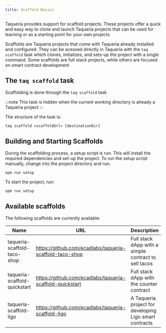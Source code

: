 ```yaml
---
title: Scaffold Basics
---
```


Taqueria provides support for scaffold projects. These projects offer a quick and easy way to clone and launch Taqueria projects that can be used for learning or as a starting point for your own projects

Scaffolds are Taqueria projects that come with Taqueria already installed and configured. They can be acessed directly in Taqueria with the `taq scaffold` task which clones, initializes, and sets-up the project with a single command. Some scaffolds are full stack projects, while others are focused on smart contract development

## The `taq scaffold` task

Scaffolding is done through the `taq scaffold` task 

:::note
This task is hidden when the current working directory is already a Taqueria project
:::

The structure of the task is:

```shell
taq scaffold <scaffoldUrl> [destinationDir]
```

## Building and Starting Scaffolds

During the scaffolding process, a setup script is run. This will install the required dependencies and set-up the project. To run the setup script manually, change into the project directory and run:

```shell
npm run setup
```

To start the project, run:

```shell
npm run setup
```

## Available scaffolds

The following scaffolds are currently available:

| Name                         | URL                                                      | Description                                            |
|------------------------------|----------------------------------------------------------|--------------------------------------------------------|
| taqueria-scaffold-taco-shop  | https://github.com/ecadlabs/taqueria-scaffold-taco-shop  | Full stack dApp with a simple contract to sell tacos   |
| taqueria-scaffold-quickstart | https://github.com/ecadlabs/taqueria-scaffold-quickstart | Full stack dApp with the counter contract              |
| taqueria-scaffold-ligo       | https://github.com/ecadlabs/taqueria-scaffold-ligo       | A Taqueria project for developing Ligo smart contracts |